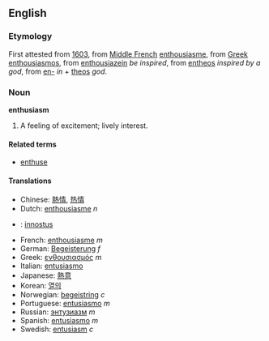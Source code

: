 ==English==
===Etymology===
First attested from [[w:1603|1603]], from [[Middle French]] [[enthousiasme]], from [[Greek]] [[enthousiasmos]], from [[enthousiazein]] ''be inspired'', from [[entheos]] ''inspired by a god'', from [[en-]] ''in'' + [[theos]] ''god''. 
===Noun===
'''enthusiasm'''
#A feeling of excitement; lively interest.
====Related terms====
*[[enthuse]]
====Translations====
*Chinese: [[熱情]], [[热情]]
*Dutch: [[enthousiasme]] ''n''
*{{fi}}: [[innostus]]
*French: [[enthousiasme]] ''m''
*German: [[Begeisterung]] ''f''
*Greek: [[ενθουσιασμός]] ''m''
*Italian: [[entusiasmo]]
*Japanese: [[熱意]]
*Korean: [[열의]]
*Norwegian: [[begeistring]] ''c''
*Portuguese: [[entusiasmo]] ''m''
*Russian: [[энтузиазм]] ''m''
*Spanish: [[entusiasmo]] ''m''
*Swedish: [[entusiasm]] ''c''